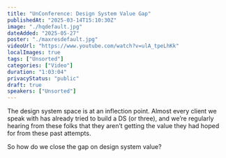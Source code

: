 ```yaml
---
title: "UnConference: Design System Value Gap"
publishedAt: "2025-03-14T15:10:30Z"
image: "./hqdefault.jpg"
dateAdded: "2025-05-27"
poster: "./maxresdefault.jpg"
videoUrl: "https://www.youtube.com/watch?v=ulA_tpeLhKk"
localImages: true
tags: ["Unsorted"]
categories: ["Video"]
duration: "1:03:04"
privacyStatus: "public"
draft: true
speakers: ["Unsorted"]
---
```

The design system space is at an inflection point. Almost every client we speak with has already tried to build a DS (or three), and we’re regularly hearing from these folks that they aren’t getting the value they had hoped for from these past attempts.

So how do we close the gap on design system value?
